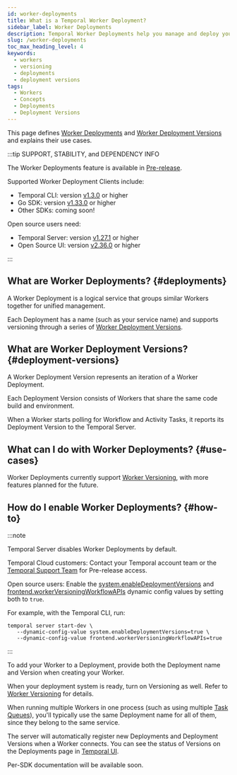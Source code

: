 ```yaml
---
id: worker-deployments
title: What is a Temporal Worker Deployment? 
sidebar_label: Worker Deployments
description: Temporal Worker Deployments help you manage and deploy your Worker services.
slug: /worker-deployments
toc_max_heading_level: 4
keywords:
  - workers
  - versioning
  - deployments
  - deployment versions
tags:
  - Workers
  - Concepts
  - Deployments
  - Deployment Versions
---
```


This page defines [Worker Deployments](#worker-deployments) and [Worker Deployment Versions](#deployment-versions) and explains their use cases.

:::tip SUPPORT, STABILITY, and DEPENDENCY INFO

The Worker Deployments feature is available in [Pre-release](/evaluate/development-production-features/release-stages#pre-release).

Supported Worker Deployment Clients include:

- Temporal CLI: version [v1.3.0](https://github.com/temporalio/cli/releases/tag/v1.3.0) or higher
- Go SDK: version [v1.33.0](https://github.com/temporalio/sdk-go/releases/tag/v1.33.0) or higher
- Other SDKs: coming soon!

Open source users need:

- Temporal Server: version [v1.27.1](https://github.com/temporalio/temporal/releases/tag/v1.27.1) or higher
- Open Source UI: version [v2.36.0](https://github.com/temporalio/ui/releases/tag/v2.36.0) or higher

:::

## What are Worker Deployments? {#deployments}

A Worker Deployment is a logical service that groups similar Workers together for unified management.

Each Deployment has a name (such as your service name) and supports versioning through a series of [Worker Deployment Versions](#deployment-versions).

## What are Worker Deployment Versions? {#deployment-versions}

A Worker Deployment Version represents an iteration of a Worker Deployment.

Each Deployment Version consists of Workers that share the same code build and environment.

When a Worker starts polling for Workflow and Activity Tasks, it reports its Deployment Version to the Temporal Server.

## What can I do with Worker Deployments? {#use-cases}

Worker Deployments currently support [Worker Versioning](/worker-versioning), with more features planned for the future.

## How do I enable Worker Deployments? {#how-to}

:::note

Temporal Server disables Worker Deployments by default.

Temporal Cloud customers: Contact your Temporal account team or the [Temporal Support Team](https://docs.temporal.io/cloud/support#support-ticket) for Pre-release access.

Open source users: Enable the [system.enableDeploymentVersions](https://github.com/temporalio/temporal/blob/main/common/dynamicconfig/constants.go) and [frontend.workerVersioningWorkflowAPIs](https://github.com/temporalio/temporal/blob/main/common/dynamicconfig/constants.go) dynamic config values by setting both to `true`.

For example, with the Temporal CLI, run:

```command
temporal server start-dev \
   --dynamic-config-value system.enableDeploymentVersions=true \
   --dynamic-config-value frontend.workerVersioningWorkflowAPIs=true
```

:::

To add your Worker to a Deployment, provide both the Deployment name and Version when creating your Worker.

When your deployment system is ready, turn on Versioning as well. Refer to [Worker Versioning](/worker-versioning) for details.

When running multiple Workers in one process (such as using multiple [Task Queues](/task-queue)), you'll typically use the same Deployment name for all of them, since they belong to the same service.

The server will automatically register new Deployments and Deployment Versions when a Worker connects. You can see the status of Versions on the Deployments page in [Temporal UI](https://docs.temporal.io/web-ui).

Per-SDK documentation will be available soon.
